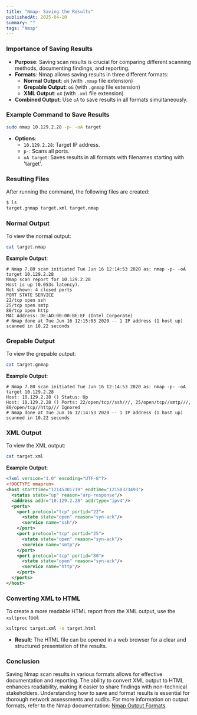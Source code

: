 ```yaml
---
title: "Nmap- Saving the Results"
publishedAt: 2025-04-10
summary: ""
tags: "Nmap"
---
```


### Importance of Saving Results

- **Purpose**: Saving scan results is crucial for comparing different scanning methods, documenting findings, and reporting.
- **Formats**: Nmap allows saving results in three different formats:
    - **Normal Output**: `oN` (with `.nmap` file extension)
    - **Grepable Output**: `oG` (with `.gnmap` file extension)
    - **XML Output**: `oX` (with `.xml` file extension)
- **Combined Output**: Use `oA` to save results in all formats simultaneously.

### Example Command to Save Results

```bash
sudo nmap 10.129.2.28 -p- -oA target

```

- **Options**:
    - `10.129.2.28`: Target IP address.
    - `p-`: Scans all ports.
    - `oA target`: Saves results in all formats with filenames starting with 'target'.

### Resulting Files

After running the command, the following files are created:

```bash
$ ls
target.gnmap target.xml target.nmap

```

### Normal Output

To view the normal output:

```bash
cat target.nmap

```

**Example Output**:

```
# Nmap 7.80 scan initiated Tue Jun 16 12:14:53 2020 as: nmap -p- -oA target 10.129.2.28
Nmap scan report for 10.129.2.28
Host is up (0.053s latency).
Not shown: 4 closed ports
PORT STATE SERVICE
22/tcp open ssh
25/tcp open smtp
80/tcp open http
MAC Address: DE:AD:00:00:BE:EF (Intel Corporate)
# Nmap done at Tue Jun 16 12:15:03 2020 -- 1 IP address (1 host up) scanned in 10.22 seconds

```

### Grepable Output

To view the grepable output:

```bash
cat target.gnmap

```

**Example Output**:

```
# Nmap 7.80 scan initiated Tue Jun 16 12:14:53 2020 as: nmap -p- -oA target 10.129.2.28
Host: 10.129.2.28 () Status: Up
Host: 10.129.2.28 () Ports: 22/open/tcp//ssh///, 25/open/tcp//smtp///, 80/open/tcp//http/// Ignored
# Nmap done at Tue Jun 16 12:14:53 2020 -- 1 IP address (1 host up) scanned in 10.22 seconds

```

### XML Output

To view the XML output:

```bash
cat target.xml

```

**Example Output**:

```xml
<?xml version="1.0" encoding="UTF-8"?>
<!DOCTYPE nmaprun>
<host starttime="12145301719" endtime="12150323493">
  <status state="up" reason="arp-response"/>
  <address addr="10.129.2.28" addrtype="ipv4"/>
  <ports>
    <port protocol="tcp" portid="22">
      <state state="open" reason="syn-ack"/>
      <service name="ssh"/>
    </port>
    <port protocol="tcp" portid="25">
      <state state="open" reason="syn-ack"/>
      <service name="smtp"/>
    </port>
    <port protocol="tcp" portid="80">
      <state state="open" reason="syn-ack"/>
      <service name="http"/>
    </port>
  </ports>
</host>

```

### Converting XML to HTML

To create a more readable HTML report from the XML output, use the `xsltproc` tool:

```bash
xsltproc target.xml -o target.html

```

- **Result**: The HTML file can be opened in a web browser for a clear and structured presentation of the results.

### Conclusion

Saving Nmap scan results in various formats allows for effective documentation and reporting. The ability to convert XML output to HTML enhances readability, making it easier to share findings with non-technical stakeholders. Understanding how to save and format results is essential for thorough network assessments and audits. For more information on output formats, refer to the Nmap documentation: [Nmap Output Formats](https://nmap.org/book/output.html).